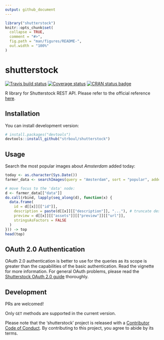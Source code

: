 ```yaml
---
output: github_document
---
```


<!-- README.md is generated from README.Rmd. Please edit that file -->

```r
library("shutterstock")
knitr::opts_chunk$set(
  collapse = TRUE,
  comment = "#>",
  fig.path = "man/figures/README-",
  out.width = "100%"
)
```
# shutterstock

[![Travis build status](https://travis-ci.org/strboul/shutterstock-r.svg?branch=master)](https://travis-ci.org/strboul/shutterstock-r) [![Coverage status](https://codecov.io/gh/strboul/shutterstock-r/branch/master/graph/badge.svg)](https://codecov.io/github/strboul/shutterstock-r?branch=master) [![CRAN status badge](https://www.r-pkg.org/badges/version/shutterstock)](https://cran.r-project.org/package=shutterstock)

R library for Shutterstock REST API. Please refer to the official reference
[here](https://api-reference.shutterstock.com/).

## Installation

<!--You can install the released version of shutterstock from
[CRAN](https://CRAN.R-project.org) with:
``` r
install.packages("shutterstock")
```-->

You can install development version:
```r
# install.packages("devtools")
devtools::install_github("strboul/shutterstock")
```

## Usage

Search the most popular images about *Amsterdam* added today:

```r
today <- as.character(Sys.Date())
farmer_data <- searchImages(query = "Amsterdam", sort = "popular", added_date = today)

# move focus to the 'data' node:
d <- farmer_data[["data"]]
do.call(rbind, lapply(seq_along(d), function(x) {
  data.frame(
    id = d[[x]][["id"]],
    description = paste(d[[x]][["description"]], "..."), # truncate description a little bit
    preview = d[[x]][["assets"]][["preview"]][["url"]],
    stringsAsFactors = FALSE
  )
})) -> top
head(top)
```

## OAuth 2.0 Authentication

OAuth 2.0 authentication is better to use for the queries as its scope is
greater than the capabilities of the basic authentication. Read the vignette for
more information. For general OAuth problems, please read the [Shutterstock OAuth 2.0 guide](https://api-reference.shutterstock.com/#authentication-oauth-authentication-h2) thoroughly.

## Development

PRs are welcomed!

Only `GET` methods are supported in the current version.

Please note that the 'shutterstock' project is released with a [Contributor Code of Conduct](CODE_OF_CONDUCT.md). By contributing to this project, you agree to abide by its terms.
